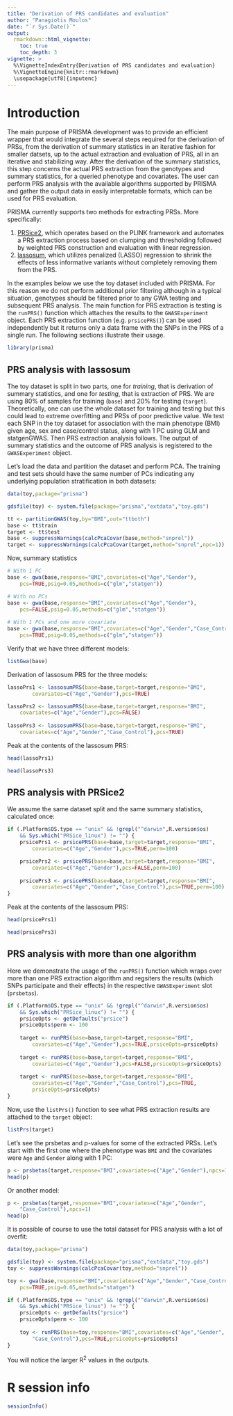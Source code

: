 ```yaml
---
title: "Derivation of PRS candidates and evaluation"
author: "Panagiotis Moulos"
date: "`r Sys.Date()`"
output: 
  rmarkdown::html_vignette:
    toc: true
    toc_depth: 3
vignette: >
  %\VignetteIndexEntry{Derivation of PRS candidates and evaluation}
  %\VignetteEngine{knitr::rmarkdown}
  \usepackage[utf8]{inputenc}
---
```


# Introduction

The main purpose of PRISMA development was to provide an efficient wrapper that
would integrate the several steps required for the derivation of PRSs, from the
derivation of summary statistics in an iterative fashion for smaller datsets, up
to the actual extraction and evaluation of PRS, all in an iterative and 
stabilizing way. After the derivation of the summary statistics, this step 
concerns the actual PRS extraction from the genotypes and summary statistics,
for a queried phenotype and covariates. The user can perform PRS analysis with
the available algorithms supported by PRISMA and gather the output data in
easily interpretable formats, which can be used for PRS evaluation.

PRISMA currently supports two methods for extracting PRSs. More specifically:

1. [PRSice2](https://www.prsice.info/), which operates based on the PLINK 
framework and automates a PRS extraction process based on clumping and 
thresholding followed by weighted PRS construction and evaluation with linear 
regression.
2. [lassosum](https://github.com/tshmak/lassosum), which utilizes penalized 
(LASSO) regression to shrink the effects of  less informative variants without 
completely removing them from the PRS.

In the examples below we use the toy dataset included with PRISMA. For this
reason we do not perform additional prior filtering although in a typical
situation, genotypes should be filtered prior to any GWA testing and subsequent
PRS analysis. The main function for PRS extraction is testing is the `runPRS()` 
function which attaches the results to the `GWASExperiment` object. Each PRS 
extraction function (e.g. `prsicePRS()`) can be used independently but it 
returns only a data frame with the SNPs in the PRS of a single run. The 
following sections illustrate their usage.

```r
library(prisma)
```

## PRS analysis with lassosum

The toy dataset is split in two parts, one for *training*, that is derivation of
summary statistics, and one for *testing*, that is extraction of PRS. We are
using 80% of samples for training (`base`) and 20% for testing (`target`).
Theoretically, one can use the whole dataset for training and testing but this
could lead to extreme overfitting and PRSs of poor predictive value. We test 
each SNP in the toy dataset for association with the main phenotype 
(BMI) given age, sex and case/control status, along with 1 PC using GLM and
statgenGWAS. Then PRS extraction analysis follows. The output of summary 
statistics and the outcome of PRS analysis is registered to the `GWASExperiment`
object.

Let's load the data and partition the dataset and perform PCA. The training and
test sets should have the same number of PCs indicating any underlying 
population stratification in both datasets:

```r
data(toy,package="prisma")

gdsfile(toy) <- system.file(package="prisma","extdata","toy.gds")

tt <- partitionGWAS(toy,by="BMI",out="ttboth")
base <- tt$train
target <- tt$test
base <- suppressWarnings(calcPcaCovar(base,method="snprel"))
target <- suppressWarnings(calcPcaCovar(target,method="snprel",npc=1))
```

Now, summary statistics

```r

# With 1 PC
base <- gwa(base,response="BMI",covariates=c("Age","Gender"),
    pcs=TRUE,psig=0.05,methods=c("glm","statgen"))

# With no PCs
base <- gwa(base,response="BMI",covariates=c("Age","Gender"),
    pcs=FALSE,psig=0.05,methods=c("glm","statgen"))
    
# With 1 PCs and one more covariate
base <- gwa(base,response="BMI",covariates=c("Age","Gender","Case_Control"),
    pcs=TRUE,psig=0.05,methods=c("glm","statgen"))
```

Verify that we have three different models:

```r
listGwa(base)
```

Derivation of lassosum PRS for the three models:

```r
lassoPrs1 <- lassosumPRS(base=base,target=target,response="BMI",
        covariates=c("Age","Gender"),pcs=TRUE)

lassoPrs2 <- lassosumPRS(base=base,target=target,response="BMI",
    covariates=c("Age","Gender"),pcs=FALSE)
        
lassoPrs3 <- lassosumPRS(base=base,target=target,response="BMI",
    covariates=c("Age","Gender","Case_Control"),pcs=TRUE)
```

Peak at the contents of the lassosum PRS:

```r
head(lassoPrs1)

head(lassoPrs3)
```

## PRS analysis with PRSice2

We assume the same dataset split and the same summary statistics, calculated
once:

```r
if (.Platform$OS.type == "unix" && !grepl("^darwin",R.version$os) 
    && Sys.which("PRSice_linux") != "") {
    prsicePrs1 <- prsicePRS(base=base,target=target,response="BMI",
        covariates=c("Age","Gender"),pcs=TRUE,perm=100)

    prsicePrs2 <- prsicePRS(base=base,target=target,response="BMI",
        covariates=c("Age","Gender"),pcs=FALSE,perm=100)
            
    prsicePrs3 <- prsicePRS(base=base,target=target,response="BMI",
        covariates=c("Age","Gender","Case_Control"),pcs=TRUE,perm=100)
}

```

Peak at the contents of the lassosum PRS:

```r
head(prsicePrs1)

head(prsicePrs3)
```

## PRS analysis with more than one algorithm

Here we demonstrate the usage of the `runPRS()` function which wraps over more
than one PRS extraction algorithm and regsiters the results (which SNPs 
participate and their effects) in the respective `GWASExperiment` slot 
(`prsbetas`).

```r
if (.Platform$OS.type == "unix" && !grepl("^darwin",R.version$os) 
    && Sys.which("PRSice_linux") != "") {
    prsiceOpts <- getDefaults("prsice")
    prsiceOpts$perm <- 100
    
    target <- runPRS(base=base,target=target,response="BMI",
        covariates=c("Age","Gender"),pcs=TRUE,prsiceOpts=prsiceOpts)
    
    target <- runPRS(base=base,target=target,response="BMI",
        covariates=c("Age","Gender"),pcs=FALSE,prsiceOpts=prsiceOpts)
        
    target <- runPRS(base=base,target=target,response="BMI",
        covariates=c("Age","Gender","Case_Control"),pcs=TRUE,
        prsiceOpts=prsiceOpts)
}
```

Now, use the `listPrs()` function to see what PRS extraction results are 
attached to the `target` object:

```r
listPrs(target)
```

Let's see the prsbetas and p-values for some of the extracted PRSs. Let's start
with the first one where the phenotype was `BMI` and the covariates were
`Age` and `Gender` along with 1 PC:

```r
p <- prsbetas(target,response="BMI",covariates=c("Age","Gender"),npcs=1)
head(p)
```

Or another model:

```r
p <- prsbetas(target,response="BMI",covariates=c("Age","Gender",
    "Case_Control"),npcs=1)
head(p)
```

It is possible of course to use the total dataset for PRS analysis with a lot
of overfit:

```r
data(toy,package="prisma")

gdsfile(toy) <- system.file(package="prisma","extdata","toy.gds")
toy <- suppressWarnings(calcPcaCovar(toy,method="snprel"))

toy <- gwa(base,response="BMI",covariates=c("Age","Gender","Case_Control"),
    pcs=TRUE,psig=0.05,methods="statgen")

if (.Platform$OS.type == "unix" && !grepl("^darwin",R.version$os) 
    && Sys.which("PRSice_linux") != "") {
    prsiceOpts <- getDefaults("prsice")
    prsiceOpts$perm <- 100
    
    toy <- runPRS(base=toy,response="BMI",covariates=c("Age","Gender",
        "Case_Control"),pcs=TRUE,prsiceOpts=prsiceOpts) 
}
```

You will notice the larger R<sup>2</sup> values in the outputs.

# R session info

```r
sessionInfo()
```
